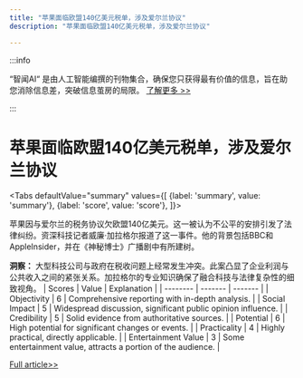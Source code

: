 ```yaml
---
title: "苹果面临欧盟140亿美元税单，涉及爱尔兰协议"
description: "苹果面临欧盟140亿美元税单，涉及爱尔兰协议"

---
```



:::info

“智闻AI“ 是由人工智能编撰的刊物集合，确保您只获得最有价值的信息，旨在助您消除信息差，突破信息茧房的局限。  [了解更多 >>](/)

:::

# 苹果面临欧盟140亿美元税单，涉及爱尔兰协议


<Tabs
	defaultValue="summary"
	values={[
	{label: 'summary', value: 'summary'},
	{label: 'score', value: 'score'},
]}>
<TabItem value="summary">


苹果因与爱尔兰的税务协议欠欧盟140亿美元。这一被认为不公平的安排引发了法律纠纷。资深科技记者威廉·加拉格尔报道了这一事件。他的背景包括BBC和AppleInsider，并在《神秘博士》广播剧中有所建树。

**洞察：**
大型科技公司与政府在税收问题上经常发生冲突。此案凸显了企业利润与公共收入之间的紧张关系。加拉格尔的专业知识确保了融合科技与法律复杂性的细致视角。
</TabItem>
<TabItem value="score">
	| Scores     | Value   | Explanation |
	| -------- | ------- | ------- |
	| Objectivity  | 6    | Comprehensive reporting with in-depth analysis.    |
	| Social Impact | 5     | Widespread discussion, significant public opinion influence.    |
	| Credibility    | 5    | Solid evidence from authoritative sources.    |
	| Potential    | 6    | High potential for significant changes or events.    |
	| Practicality    | 4    | Highly practical, directly applicable.    |
	| Entertainment Value    | 3    | Some entertainment value, attracts a portion of the audience.    |
</TabItem>
</Tabs>

[Full article>>](https://appleinsider.com/articles/24/09/10/apple-must-pay-eu-14-billion-over-ireland-tax-arrangement)
